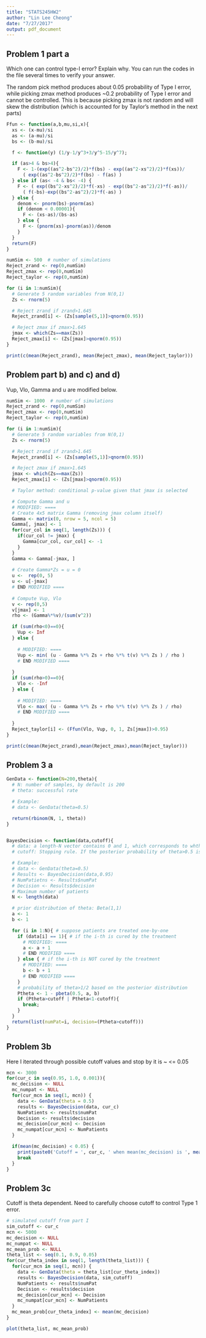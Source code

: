 ```yaml
---
title: "STATS245HW2"
author: "Lin Lee Cheong"
date: "7/27/2017"
output: pdf_document
---
```


## Problem 1 part a
Which one can control type-I error? Explain why. You can run the codes in the
file several times to verify your answer.

The random pick method produces about 0.05 probability of Type I error, while picking zmax method produces ~0.2 probability of Type I error and cannot be controlled. This is because picking zmax is not random and will skew the distribution (which is accounted for by Taylor's method in the next parts)

```r
Ffun <- function(a,b,mu,si,x){
  xs <- (x-mu)/si
  as <- (a-mu)/si
  bs <- (b-mu)/si

  f <- function(y) (1/y-1/y^3+3/y^5-15/y^7);

  if (as>4 & bs>4){
    F <- 1-(exp((as^2-bs^2)/2)*f(bs) - exp((as^2-xs^2)/2)*f(xs))/
      ( exp((as^2-bs^2)/2)*f(bs) - f(as) )
  } else if (as< -4 & bs< -4) {
    F <- ( exp((bs^2-xs^2)/2)*f(-xs) - exp((bs^2-as^2)/2)*f(-as))/
      ( f(-bs)-exp((bs^2-as^2)/2)*f(-as) )
  } else {
    denom <- pnorm(bs)-pnorm(as)
    if (denom < 0.00001){
      F <- (xs-as)/(bs-as)
    } else {
      F <- (pnorm(xs)-pnorm(as))/denom
    }
  }
  return(F)
}

numSim <- 500  # number of simulations
Reject_zrand <- rep(0,numSim)
Reject_zmax <- rep(0,numSim)
Reject_taylor <- rep(0,numSim)

for (i in 1:numSim){
  # Generate 5 random variables from N(0,1)
  Zs <- rnorm(5)

  # Reject zrand if zrand>1.645
  Reject_zrand[i] <- (Zs[sample(5,1)]>qnorm(0.95))

  # Reject zmax if zmax>1.645
  jmax <- which(Zs==max(Zs))
  Reject_zmax[i] <- (Zs[jmax]>qnorm(0.95))
}

print(c(mean(Reject_zrand), mean(Reject_zmax), mean(Reject_taylor)))
```

## Problem part b) and c) and d)
Vup, Vlo, Gamma and u are modified below. 

```r
numSim <- 1000  # number of simulations
Reject_zrand <- rep(0,numSim)
Reject_zmax <- rep(0,numSim)
Reject_taylor <- rep(0,numSim)

for (i in 1:numSim){
  # Generate 5 random variables from N(0,1)
  Zs <- rnorm(5)

  # Reject zrand if zrand>1.645
  Reject_zrand[i] <- (Zs[sample(5,1)]>qnorm(0.95))

  # Reject zmax if zmax>1.645
  jmax <- which(Zs==max(Zs))
  Reject_zmax[i] <- (Zs[jmax]>qnorm(0.95))

  # Taylor method: conditional p-value given that jmax is selected

  # Compute Gamma and u
  # MODIFIED: ====
  # Create 4x5 matrix Gamma (removing jmax column itself)
  Gamma <- matrix(0, nrow = 5, ncol = 5)
  Gamma[, jmax] <- 1
  for(cur_col in seq(1, length(Zs))) {
    if(cur_col != jmax) {
      Gamma[cur_col, cur_col] <- -1
    }
  }
  Gamma <- Gamma[-jmax, ]
  
  # Create Gamma*Zs = u = 0
  u <-  rep(0, 5)
  u <- u[-jmax]
  # END MODIFIED ====
  
  # Compute Vup, Vlo
  v <- rep(0,5)
  v[jmax] <- 1
  rho <- (Gamma%*%v)/(sum(v^2))

  if (sum(rho<0)==0){
    Vup <- Inf
  } else {
    
    # MODIFIED: ====
    Vup <- min( (u - Gamma %*% Zs + rho %*% t(v) %*% Zs ) / rho )
    # END MODIFIED ====
    
  }
  if (sum(rho>0)==0){
    Vlo <- -Inf
  } else {
    
    # MODIFIED: ====
    Vlo <- max( (u - Gamma %*% Zs + rho %*% t(v) %*% Zs ) / rho)
    # END MODIFIED ====
    
  }
  Reject_taylor[i] <- (Ffun(Vlo, Vup, 0, 1, Zs[jmax])>0.95)
}

print(c(mean(Reject_zrand),mean(Reject_zmax),mean(Reject_taylor)))
```


## Problem 3 a
```r
GenData <- function(N=200,theta){
  # N: number of samples, by default is 200
  # theta: successful rate

  # Example:
  # data <- GenData(theta=0.5)

  return(rbinom(N, 1, theta))
}


BayesDecision <- function(data,cutoff){
  # data: a length-N vector contains 0 and 1, which corresponds to whther the i-th patient was cured by the treatment.
  # cutoff: Stopping rule. If the posterior probability of theta>0.5 is over cutoff or below 1-cutoff

  # Example:
  # data <- GenData(theta=0.5)
  # Results <- BayesDecision(data,0.95)
  # NumPatietns <- Results$numPat
  # Decision <- Results$decision
  # Maximum number of patients
  N <- length(data)

  # prior distribution of theta: Beta(1,1)
  a <- 1
  b <- 1

  for (i in 1:N){ # suppose patients are treated one-by-one
    if (data[i] == 1){ # if the i-th is cured by the treatment
      # MODIFIED: ====
      a <- a + 1
      # END MODIFIED ====
    } else { # if the i-th is NOT cured by the treatment
      # MODIFIED: ====
      b <- b + 1
      # END MODIFIED ====
    }
    # probability of theta>1/2 based on the posterior distribution
    Ptheta <- 1 - pbeta(0.5, a, b)
    if (Ptheta>cutoff | Ptheta<1-cutoff){
      break;
    }
  }
  return(list(numPat=i, decision=(Ptheta>cutoff)))
} 
``` 

## Problem 3b
Here I iterated through possible cutoff values and stop by it is ~ <= 0.05

```r
mcn <- 3000
for(cur_c in seq(0.95, 1.0, 0.001)){
  mc_decision <- NULL
  mc_numpat <- NULL
  for(cur_mcn in seq(1, mcn)) {
    data <- GenData(theta = 0.5)
    results <- BayesDecision(data, cur_c)
    NumPatients <- results$numPat
    Decision <- results$decision
    mc_decision[cur_mcn] <- Decision
    mc_numpat[cur_mcn] <- NumPatients
  }

  if(mean(mc_decision) < 0.05) {
    print(paste0('Cutoff = ', cur_c, ' when mean(mc_decision) is ', mean(mc_decision)))
    break
  }
}
```

## Problem 3c
Cutoff is theta dependent. Need to carefully choose cutoff to control Type 1 error.
```r
# simulated cutoff from part I
sim_cutoff <- cur_c
mcn <- 5000
mc_decision <- NULL
mc_numpat <- NULL
mc_mean_prob <- NULL
theta_list <- seq(0.1, 0.9, 0.05)
for(cur_theta_index in seq(1, length(theta_list))) {
  for(cur_mcn in seq(1, mcn)) {
    data <- GenData(theta = theta_list[cur_theta_index])
    results <- BayesDecision(data, sim_cutoff)
    NumPatients <- results$numPat
    Decision <- results$decision
    mc_decision[cur_mcn] <- Decision
    mc_numpat[cur_mcn] <- NumPatients
  }
  mc_mean_prob[cur_theta_index] <- mean(mc_decision)
}

plot(theta_list, mc_mean_prob)

```
